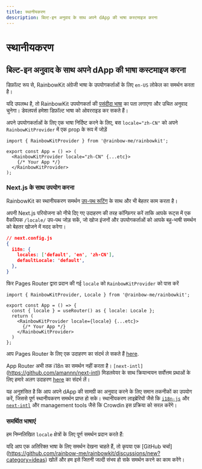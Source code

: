 ```yaml
---
title: स्थानीयकरण
description: बिल्ट-इन अनुवाद के साथ अपने dApp की भाषा कस्टमाइज करना
---
```


# स्थानीयकरण

## बिल्ट-इन अनुवाद के साथ अपने dApp की भाषा कस्टमाइज करना

डिफ़ॉल्ट रूप से, RainbowKit अंग्रेजी भाषा के उपयोगकर्ताओं के लिए `en-US` लोकेल का समर्थन करता है।

यदि उपलब्ध है, तो RainbowKit उपयोगकर्ता की [पसंदीदा भाषा](https://developer.mozilla.org/en-US/docs/Web/API/Navigator/language) का पता लगाएगा और उचित अनुवाद चुनेगा। डेवलपर्स हमेशा डिफ़ॉल्ट भाषा को ओवरराइड कर सकते हैं।

अपने उपयोगकर्ताओं के लिए एक भाषा निर्दिष्ट करने के लिए, बस `locale="zh-CN"` को अपने `RainbowKitProvider` में एक prop के रूप में जोड़ें

```tsx
import { RainbowKitProvider } from '@rainbow-me/rainbowkit';

export const App = () => (
  <RainbowKitProvider locale="zh-CN" {...etc}>
    {/* Your App */}
  </RainbowKitProvider>
);
```

### Next.js के साथ उपयोग करना

RainbowKit का स्थानीयकरण समर्थन [उप-पथ रूटिंग](https://nextjs.org/docs/pages/building-your-application/routing/internationalization#sub-path-routing) के साथ और भी बेहतर काम करता है।

अपनी Next.js परियोजना को नीचे दिए गए उदाहरण की तरह कॉन्फ़िगर करें ताकि आपके रूट्स में एक वैकल्पिक `/locale/` उप-पथ जोड़ सकें, जो खोज इंजनों और उपयोगकर्ताओं को आपके बहु-भाषी समर्थन को बेहतर खोजने में मदद करेगा।

```json
// next.config.js
{
  i18n: {
    locales: ['default', 'en', 'zh-CN'],
    defaultLocale: 'default',
  },
}
```

फिर Pages Router द्वारा प्रदान की गई `locale` को `RainbowKitProvider` को पास करें

```tsx
import { RainbowKitProvider, Locale } from '@rainbow-me/rainbowkit';

export const App = () => {
  const { locale } = useRouter() as { locale: Locale };
  return (
    <RainbowKitProvider locale={locale} {...etc}>
      {/* Your App */}
    </RainbowKitProvider>
  )
};
```

आप Pages Router के लिए एक उदाहरण का संदर्भ ले सकते हैं [here](https://github.com/rainbow-me/rainbowkit/tree/main/examples/with-next).

App Router अभी तक i18n का समर्थन नहीं करता है। `[next-intl]`(https://github.com/amannn/next-intl) मिडलवेयर के साथ क्रियान्वयन सर्वोत्तम प्रथाओं के लिए हमारे अलग उदाहरण [here](https://github.com/rainbow-me/rainbowkit/tree/main/examples/with-next-app-i18n) का संदर्भ लें।

यह अनुशंसित है कि आप अपने dApp की सामग्री का अनुवाद करने के लिए समान तकनीकों का उपयोग करें, जिससे पूर्ण स्थानीयकरण समर्थन प्राप्त हो सके। स्थानीयकरण लाइब्रेरियों जैसे कि [`i18n-js`](https://github.com/fnando/i18n) और [`next-intl`](https://github.com/amannn/next-intl) और management tools जैसे कि Crowdin इस प्रक्रिया को सरल करेंगे।

### समर्थित भाषाएं

हम निम्नलिखित `locale` क्षेत्रों के लिए पूर्ण समर्थन प्रदान करते हैं:

<Table
  header={[
    'Language', 'Region', 'Locale', 'Shortform'
  ]}
  dataTypes={[
    'string', 'string', 'code', 'code'
  ]}
  data={[
    ['English', 'United States 🇺🇸', 'en-US', 'en'],
    ['中文', 'Mainland China 🇨🇳', 'zh-CN', 'zh'],
    ['हिंदी', 'India 🇮🇳', 'hi-IN', 'hi'],
    ['Español', 'Latin America 🌎', 'es-419', 'es'],
    ['Français', 'France 🇫🇷', 'fr-FR', 'fr'],
    ['العربية', 'Middle East 🌍', 'ar-AR', 'ar'],
    ['Português', 'Brazil 🇧🇷', 'pt-BR', 'pt'],
    ['Русский', 'Russia 🇷🇺', 'ru-RU', 'ru'],
    ['Bahasa Indonesia', 'Indonesia 🇮🇩', 'id-ID', 'id'],
    ['日本語', 'Japan 🇯🇵', 'ja-JP', 'ja'],
    ['Türkçe', 'Turkey 🇹🇷', 'tr-TR', 'tr'],
    ['한국어', 'South Korea 🇰🇷', 'ko-KR', 'ko'],
    ['ภาษาไทย', 'Thailand 🇹🇭', 'th-TH', 'th'],
    ['українська', 'Ukraine 🇺🇦', 'uk-UA', 'ua'],
  ]}
/>

यदि आप एक अतिरिक्त भाषा के लिए समर्थन देखना चाहते हैं, तो कृपया एक [GitHub चर्चा] (https://github.com/rainbow-me/rainbowkit/discussions/new?category=ideas) खोलें और हम इसे जितनी जल्दी संभव हो सके समर्थन करने का काम करेंगे।
